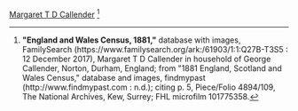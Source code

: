 [[Callender-695|Margaret T D Callender]]
<ref>
'''"England and Wales Census, 1881,"''' database with images, FamilySearch (https://www.familysearch.org/ark:/61903/1:1:Q27B-T3S5 : 12 December 2017),
Margaret T D Callender in household of George Callender, Norton, Durham, England; from "1881 England, Scotland and Wales Census," database and images, findmypast (http://www.findmypast.com : n.d.);
citing p. 5, Piece/Folio 4894/109, The National Archives, Kew, Surrey; FHL microfilm 101775358.
</ref>